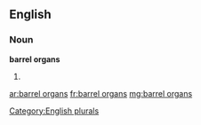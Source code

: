 ==English==

===Noun===
'''barrel organs'''

# {{plural of|[[barrel organ]]}}

[[Category:English plurals]]

[[ar:barrel organs]]
[[fr:barrel organs]]
[[mg:barrel organs]]